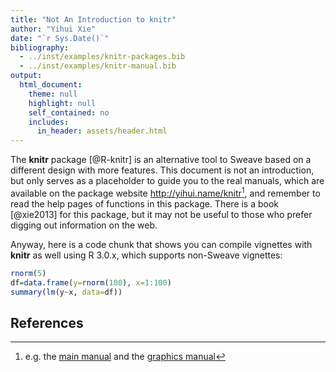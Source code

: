 ```yaml
---
title: "Not An Introduction to knitr"
author: "Yihui Xie"
date: "`r Sys.Date()`"
bibliography:
  - ../inst/examples/knitr-packages.bib
  - ../inst/examples/knitr-manual.bib
output:
  html_document:
    theme: null
    highlight: null
    self_contained: no
    includes:
      in_header: assets/header.html
---
```


<!--
%\VignetteEngine{knitr::rmarkdown}
%\VignetteIndexEntry{Not an Introduction to knitr}
-->

The **knitr** package [@R-knitr] is an alternative tool to Sweave based on a
different design with more features. This document is not an introduction,
but only serves as a placeholder to guide you to the real manuals, which are
available on the package website <http://yihui.name/knitr>^[e.g. the [main
manual](http://bit.ly/117OLVl) and the [graphics
manual](http://bit.ly/114GNdP)], and remember to read the help pages of
functions in this package. There is a book [@xie2013] for this package, but
it may not be useful to those who prefer digging out information on the web.

Anyway, here is a code chunk that shows you can compile vignettes with
**knitr** as well using R 3.0.x, which supports non-Sweave vignettes:

```r
rnorm(5)
df=data.frame(y=rnorm(100), x=1:100)
summary(lm(y~x, data=df))
```

## References

